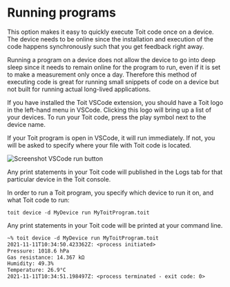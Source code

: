 
# Running programs

This option makes it easy to quickly execute Toit code once on a device. The device needs to be online since the installation and execution of the code happens synchronously such that you get feedback right away.

Running a program on a device does not allow the device to go into deep sleep since it needs to remain online for the program to run, even if it is set to make a measurement only once a day. Therefore this method of executing code is great for running small snippets of code on a device but not built for running actual long-lived applications.

<Tabs>
<Tab label="VSCode">

If you have installed the Toit VSCode extension, you should have a Toit logo in the left-hand menu in VSCode. Clicking this logo will bring up a list of your devices. To run your Toit code,
press the play symbol next to the device name.

If your Toit program is open in VSCode, it will run immediately. If not, you will be asked to specify where your file with Toit code is located.

<img src={vscode_run} alt="Screenshot VSCode run button" />

Any print statements in your Toit code will published in the Logs tab for that particular device in the Toit console.


</Tab>
<Tab label="CLI">

In order to run a Toit program, you specify which device to run it on, and what Toit code to run:

```shell
toit device -d MyDevice run MyToitProgram.toit
```

Any print statements in your Toit code will be printed at your command line.

```txt
~% toit device -d MyDevice run MyToitProgram.toit
2021-11-11T10:34:50.423362Z: <process initiated>
Pressure: 1018.6 hPa
Gas resistance: 14.367 kΩ
Humidity: 49.3%
Temperature: 26.9°C
2021-11-11T10:34:51.198497Z: <process terminated - exit code: 0>

```
</Tab>
</Tabs>


